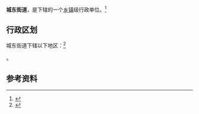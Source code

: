 {{中国乡级行政区|21/08/11/002/000}}

'''城东街道'''，是{{PRC admin/fullname|21/08/11/002/000|3}}下辖的一个[[乡镇|乡镇]]级行政单位。<ref>{{PRC admin/ref sgc|{{PRC admin/parent|21/08/11/002/000}}}}</ref>

== 行政区划 ==

城东街道下辖以下地区：<ref>{{PRC admin/ref sgc|21/08/11/002/000}}</ref>

{{PRC admin/children|21/08/11/002/000}}。

== 参考资料 ==

{{reflist}}

{{行政区划小作品}}
{{PRC admin/navcat|21/08/11/002/000}}